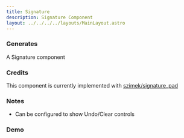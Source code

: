 ```yaml
---
title: Signature
description: Signature Component
layout: ../../../../layouts/MainLayout.astro
---
```



### Generates

A Signature component

### Credits

This component is currently implemented with <a href="https://github.com/szimek/signature_pad" target="_blank">szimek/signature_pad</a>

### Notes

- Can be configured to show Undo/Clear controls

### Demo

<Demo client:load />
